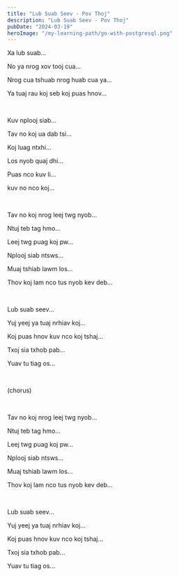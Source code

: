 ```yaml
---
title: "Lub Suab Seev - Pov Thoj"
description: "Lub Suab Seev - Pov Thoj"
pubDate: "2024-03-19"
heroImage: "/my-learning-path/go-with-postgresql.png"
---
```


Xa lub suab...

No ya nrog xov tooj cua...

Nrog cua tshuab nrog huab cua ya...

Ya tuaj rau koj seb koj puas hnov...

<br />

Kuv nplooj siab...

Tav no koj ua dab tsi...

Koj luag ntxhi...

Los nyob quaj dhi...

Puas nco kuv li...

kuv no nco koj...

<br />

Tav no koj nrog leej twg nyob...

Ntuj teb tag hmo...

Leej twg puag koj pw...

Nplooj siab ntsws...

Muaj tshiab lawm los...

Thov koj lam nco tus nyob kev deb...

<br />

Lub suab seev...

Yuj yeej ya tuaj nrhiav koj...

Koj puas hnov kuv nco koj tshaj...

Txoj sia txhob pab...

Yuav tu tiag os...

<br />

(chorus)

<br />

Tav no koj nrog leej twg nyob...

Ntuj teb tag hmo...

Leej twg puag koj pw...

Nplooj siab ntsws...

Muaj tshiab lawm los...

Thov koj lam nco tus nyob kev deb...

<br />

Lub suab seev...

Yuj yeej ya tuaj nrhiav koj...

Koj puas hnov kuv nco koj tshaj...

Txoj sia txhob pab...

Yuav tu tiag os...
